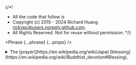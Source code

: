 {/*!
 * All the code that follow is
 * Copyright (c) 2015 - 2024 Richard Huang <rickypc@users.noreply.github.com>.
 * All Rights Reserved. Not for reuse without permission.
 */}


<Phrase {...phrase} {...props} />

<details>
  <summary>
    The [prayer](https://en.wikipedia.org/wiki/Japa) [blessing](https://en.wikipedia.org/wiki/Buddhist_devotion#Blessing).
  </summary>
  <div>
    <MultiLingual {...phrase} />
  </div>
</details>
